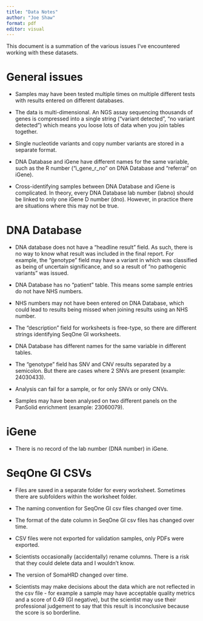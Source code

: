```yaml
---
title: "Data Notes"
author: "Joe Shaw"
format: pdf
editor: visual
---
```


This document is a summation of the various issues I've encountered working with these datasets.

# General issues

-   Samples may have been tested multiple times on multiple different tests with results entered on different databases.

-   The data is multi-dimensional.
    An NGS assay sequencing thousands of genes is compressed into a single string ("variant detected", "no variant detected") which means you loose lots of data when you join tables together.

-   Single nucleotide variants and copy number variants are stored in a separate format.

-   DNA Database and iGene have different names for the same variable, such as the R number ("i_gene_r_no" on DNA Database and "referral" on iGene).

-   Cross-identifying samples between DNA Database and iGene is complicated.
    In theory, every DNA Database lab number (labno) should be linked to only one iGene D number (dno).
    However, in practice there are situations where this may not be true.

# DNA Database

-   DNA database does not have a "headline result" field.
    As such, there is no way to know what result was included in the final report.
    For example, the "genotype" field may have a variant in which was classified as being of uncertain significance, and so a result of "no pathogenic variants" was issued.

-   DNA Database has no "patient" table.
    This means some sample entries do not have NHS numbers.

-   NHS numbers may not have been entered on DNA Database, which could lead to results being missed when joining results using an NHS number.

-   The "description" field for worksheets is free-type, so there are different strings identifying SeqOne GI worksheets.

-   DNA Database has different names for the same variable in different tables.

-   The "genotype" field has SNV and CNV results separated by a semicolon.
    But there are cases where 2 SNVs are present (example: 24030433).

-   Analysis can fail for a sample, or for only SNVs or only CNVs.

-   Samples may have been analysed on two different panels on the PanSolid enrichment (example: 23060079).

# iGene

-   There is no record of the lab number (DNA number) in iGene.

# SeqOne GI CSVs

-   Files are saved in a separate folder for every worksheet.
    Sometimes there are subfolders within the worksheet folder.

-   The naming convention for SeqOne GI csv files changed over time.

-   The format of the date column in SeqOne GI csv files has changed over time.

-   CSV files were not exported for validation samples, only PDFs were exported.

-   Scientists occasionally (accidentally) rename columns.
    There is a risk that they could delete data and I wouldn't know.

-   The version of SomaHRD changed over time.

-   Scientists may make decisions about the data which are not reflected in the csv file - for example a sample may have acceptable quality metrics and a score of 0.49 (GI negative), but the scientist may use their professional judgement to say that this result is inconclusive because the score is so borderline.
